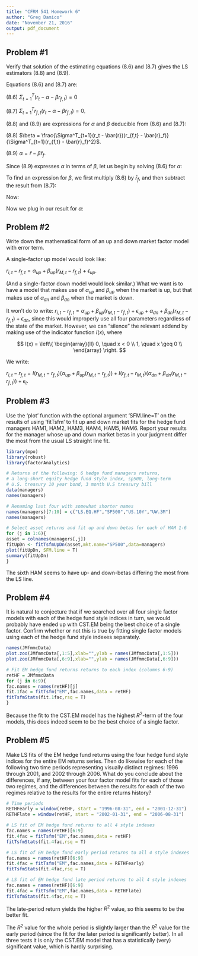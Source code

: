 ```yaml
---
title: "CFRM 541 Homework 6"
author: "Greg Damico"
date: "November 21, 2016"
output: pdf_document
---
```


## Problem \#1

Verify that solution of the estimating equations (8.6) and (8.7) gives the LS estimators (8.8) and (8.9).

Equations (8.6) and (8.7) are:

(8.6) $\Sigma^T_{t=1}(r_t - \alpha - \beta r_{f,t}) = 0$

(8.7) $\Sigma^T_{t=1}r_{f,t}(r_t - \alpha - \beta r_{f,t}) = 0$.

(8.8) and (8.9) are expressions for $\alpha$ and $\beta$ deducible from (8.6) and (8.7):

(8.8) $\beta = \frac{\Sigma^T_{t=1}(r_t - \bar{r})(r_{f,t} - \bar{r}_f)}{\Sigma^T_{t=1}(r_{f,t} - \bar{r}_f)^2}$.

(8.9) $\alpha = \bar{r} - \beta\bar{r}_f$.

Since (8.9) expresses $\alpha$ in terms of $\beta$, let us begin by solving (8.6) for $\alpha$:

\begin{align}
\Sigma^T_{t=1}(r_t - \alpha - \beta r_{f,t}) &= 0 \\
\Sigma^T_{t=1}(r_t - \beta r_{f,t}) - T\alpha &= 0 \\
T\alpha &= \Sigma^T_{t=1}(r_t - \beta r_{f,t}) \\
\alpha &= \frac{\Sigma^T_{t=1}(r_t - \beta r_{f,t})}{T} \\
&= \frac{\Sigma^T_{t=1}r_t}{T} - \frac{\Sigma^T_{t=1}\beta r_{f,t}}{T} \\
&= \bar{r} - \beta \bar{r}_f.
\end{align}

To find an expression for $\beta$, we first multiply (8.6) by $\bar{r}_f$, and then subtract the result from (8.7):

\begin{align}
\bar{r}_f\Sigma^T_{t=1}(r_t - \alpha - \beta r_{f,t}) &= 0 \\
\Sigma^T_{t=1}\bar{r}_f(r_t - \alpha - \beta r_{f,t}) &= 0
\end{align}

Now:

\begin{align}
\Sigma^T_{t=1}r_{f,t}(r_t - \alpha - \beta r_{f,t}) - \Sigma^T_{t=1}\bar{r}_f(r_t - \alpha - \beta r_{f,t}) &= 0 - 0 = 0 \\
\Sigma^T_{t=1}(r_{f,t} - \bar{r}_f)(r_t - \alpha - \beta r_{f,t}) &= 0.
\end{align}

Now we plug in our result for $\alpha$:

\begin{align}
\Sigma^T_{t=1}(r_{f,t} - \bar{r}_f)(r_t - (\bar{r} - \beta \bar{r}_f) - \beta r_{f,t}) &= 0 \\
\Sigma^T_{t=1}(r_{f,t} - \bar{r}_f)(r_t - \bar{r}) &= \beta \cdot \Sigma^T_{t=1}(r_{f,t} - \bar{r}_f)(r_{f,t} - \bar{r}_f) \\
\beta &= \frac{\Sigma^T_{t=1}(r_{f,t} - \bar{r}_f)(r_t - \bar{r})}{\Sigma^T_{t=1}(r_{f,t} - \bar{r}_f)^2} \\
&= \frac{\Sigma^T_{t=1}(r_t - \bar{r})(r_{f,t} - \bar{r}_f)}{\Sigma^T_{t=1}(r_{f,t} - \bar{r}_f)^2}
\end{align}

## Problem \#2

Write down the mathematical form of an up and down market factor model with error term.

A single-factor up model would look like:

$r_{i,t} - r_{f,t} = \alpha_{up} + \beta_{up}(r_{M,t} - r_{f,t}) + \epsilon_{up}$.

(And a single-factor down model would look similar.) What we want is to have a model that
makes use of $\alpha_{up}$ and $\beta_{up}$ when the market is up, but that makes use of
$\alpha_{dn}$ and $\beta_{dn}$ when the market is down.

It won't do to write: $r_{i,t} - r_{f,t} = \alpha_{up} + \beta_{up}(r_{M,t} - r_{f,t}) + \epsilon_{up} + \alpha_{dn} + \beta_{dn}(r_{M,t} - r_{f,t}) + \epsilon_{dn}$, since this
would improperly use all four parameters regardless of the state of the market. However, we
can "silence" the relevant addend by making use of the indicator function $I(x)$, where

$$
I(x) = \left\{
\begin{array}{ll}
0, \quad x < 0 \\
1, \quad x \geq 0 \\
\end{array}
\right.
$$

We write:

$r_{i,t} - r_{f,t} = I(r_{M,t} - r_{f,t})(\alpha_{up} + \beta_{up}(r_{M,t} - r_{f,t})) + I(r_{f,t} - r_{M,t})(\alpha_{dn} + \beta_{dn}(r_{M,t} - r_{f,t})) + \epsilon_{t}$.

## Problem \#3

Use the 'plot' function with the optional argument 'SFM.line=T' on the results of using
'fitTsfm' to fit up and down market fits for the hedge fund managers HAM1, HAM2, HAM3,
HAM4, HAM5, HAM6. Report your results for the manager whose up and down market betas in
your judgment differ the most from the usual LS straight line fit.

```r
library(mpo)
library(robust)
library(factorAnalytics)

# Returns of the following: 6 hedge fund managers returns,
# a long-short equity hedge fund style index, sp500, long-term
# U.S. treasury 10 year bond, 3 month U.S treasury bill
data(managers)
names(managers)

# Renaming last four with somewhat shorter names
names(managers)[7:10] = c("LS.EQ.HF","SP500","US.10Y","UW.3M")
names(managers)

# Select asset returns and fit up and down betas for each of HAM 1-6
for (j in 1:6){
asset = colnames(managers[,j])
fitUpDn <- fitTsfmUpDn(asset,mkt.name="SP500",data=managers)
plot(fitUpDn, SFM.line = T)
summary(fitUpDn)
}

```

The sixth HAM seems to have up- and down-betas differing the most from the LS line.

## Problem \#4

It is natural to conjecture that if we searched over all four single factor models with
each of the hedge fund style indices in turn, we would probably have ended up with CST.EM
being the best choice of a single factor. Confirm whether or not this is true by fitting
single factor models using each of the hedge fund style indexes separately.

```r
names(JMfmmcData)
plot.zoo(JMfmmcData[,1:5],xlab="",ylab = names(JMfmmcData[,1:5]))
plot.zoo(JMfmmcData[,6:9],xlab="",ylab = names(JMfmmcData[,6:9]))

# Fit EM hedge fund returns returns to each index (columns 6-9)
retHF = JMfmmcData
for (j in 6:9){
fac.names = names(retHF)[j]
fit.1fac = fitTsfm("EM",fac.names,data = retHF)
fitTsfmStats(fit.1fac,rsq = T)
}

```

Because the fit to the CST.EM model has the highest $R^2$-term of the four models, this
does indeed seem to be the best choice of a single factor.

## Problem \#5

Make LS fits of the EM hedge fund returns using the four hedge fund style indices for the
entire EM returns series. Then do likewise for each of the following two time periods
representing visually distinct regimes: 1996 through 2001, and 2002 through 2006. What do
you conclude about the differences, if any, between your four factor model fits for each of
those two regimes, and the differences between the results for each of the two regimes
relative to the results for the entire returns history?

```r
# Time periods
RETHFearly = window(retHF, start = "1996-08-31", end = "2001-12-31")
RETHFlate = window(retHF, start = "2002-01-31", end = "2006-08-31")

# LS fit of EM hedge fund returns to all 4 style indexes
fac.names = names(retHF)[6:9]
fit.4fac = fitTsfm("EM",fac.names,data = retHF)
fitTsfmStats(fit.4fac,rsq = T)

# LS fit of EM hedge fund early period returns to all 4 style indexes
fac.names = names(retHF)[6:9]
fit.4fac = fitTsfm("EM",fac.names,data = RETHFearly)
fitTsfmStats(fit.4fac,rsq = T)

# LS fit of EM hedge fund late period returns to all 4 style indexes
fac.names = names(retHF)[6:9]
fit.4fac = fitTsfm("EM",fac.names,data = RETHFlate)
fitTsfmStats(fit.4fac,rsq = T)

```

The late-period return yields the higher $R^2$ value, so this seems to be the better fit.

The $R^2$ value for the whole period is slightly larger than the $R^2$ value for the early
period (since the fit for the later period is significantly better). In all three tests it
is only the CST.EM model that has a statistically (very) significant value, which is hardly
surprising.




